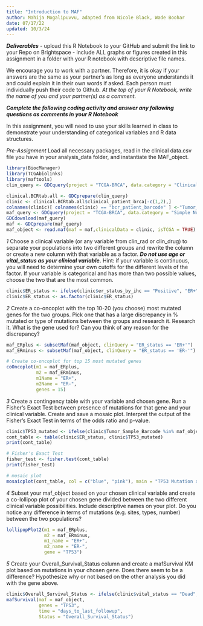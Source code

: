 ```yaml
---
title: "Introduction to MAF"
author: Mahija Mogalipuvvu, adapted from Nicole Black, Wade Boohar
date: 07/17/22
updated: 10/3/24
---
```


***Deliverables***
- upload this R Notebook to your GitHub and submit the link to your Repo on Brightspace
- include ALL graphs or figures created in this assignment in a folder with your R notebook with descriptive file names.

We encourage you to work with a partner. Therefore, it is okay if your answers are the same as your partner’s as long as everyone understands it and could explain it in their own words if asked. Each person must individually push their code to Github. *At the top of your R Notebook, write the name of you and your partner(s) as a comment.*

***Complete the following coding activity and answer any following questions as comments in your R Notebook***

In this assignment, you will need to use your skills learned in class to demonstrate your understanding of categorical variables and R data structures.

*Pre-Assignment*
Load all necessary packages, read in the clinical data.csv file you have in your analysis_data folder, and instantiate the MAF_object.
```r
library(BiocManager)
library(TCGAbiolinks)
library(maftools)
clin_query <- GDCquery(project = "TCGA-BRCA", data.category = "Clinical", data.type = "Clinical Supplement", data.format = 'BCR Biotab')

clinical.BCRtab.all <- GDCprepare(clin_query)
clinic <- clinical.BCRtab.all$clinical_patient_brca[-c(1,2),]
colnames(clinic)[ colnames(clinic) == "bcr_patient_barcode" ] <-"Tumor_Sample_Barcode"
maf_query <- GDCquery(project = "TCGA-BRCA", data.category = "Simple Nucleotide Variation", access = "open", data.type = "Masked Somatic Mutation", workflow.type = "Aliquot Ensemble Somatic Variant Merging and Masking")
GDCdownload(maf_query)
maf <- GDCprepare(maf_query)
maf_object <- read.maf(maf = maf,clinicalData = clinic, isTCGA = TRUE)
```


*1*
Choose a clinical variable (or any variable from clin_rad or clin_drug) to separate your populations into two different groups and rewrite the column or create a new column with that variable as a factor. ***Do not use age or vital_status as your clinical variable.*** Hint: if your variable is continuous, you will need to determine your own cutoffs for the different levels of the factor. If your variable is categorical and has more than two possible values, choose the two that are the most common.
```r
clinic$ER_status <- ifelse(clinic$er_status_by_ihc == "Positive", "ER+", "ER-")
clinic$ER_status <- as.factor(clinic$ER_status)
```


*2*
Create a co-oncoplot with the top 10-20 (you choose) most mutated genes for the two groups. Pick one that has a large discrepancy in % mutated or type of mutations between the groups and research it. 
Research it. What is the gene used for? Can you think of any reason for the discrepancy?
```r
maf_ERplus <- subsetMaf(maf_object, clinQuery = "ER_status == 'ER+'")
maf_ERminus <- subsetMaf(maf_object, clinQuery = "ER_status == 'ER-'")

# Create co-oncoplot for top 15 most mutated genes
coOncoplot(m1 = maf_ERplus, 
           m2 = maf_ERminus, 
           m1Name = "ER+", 
           m2Name = "ER-", 
           genes = 15)
```


*3*
Create a contingency table with your variable and chosen gene. Run a Fisher’s Exact Test between presence of mutations for that gene and your clinical variable. Create and save a mosaic plot. 
Interpret the output of the Fisher’s Exact Test in terms of the odds ratio and p-value.
```r
clinic$TP53_mutated <- ifelse(clinic$Tumor_Sample_Barcode %in% maf_object@gene.summary[maf_object@gene.summary$Hugo_Symbol == "TP53",]$Tumor_Sample_Barcode, "Mutated", "Wild-Type")
cont_table <- table(clinic$ER_status, clinic$TP53_mutated)
print(cont_table)

# Fisher's Exact Test
fisher_test <- fisher.test(cont_table)
print(fisher_test)

# mosaic plot
mosaicplot(cont_table, col = c("blue", "pink"), main = "TP53 Mutation and ER Status")
```


*4*
Subset your maf_object based on your chosen clinical variable and create a co-lollipop plot of your chosen gene divided between the two different clinical variable possibilities. Include descriptive names on your plot.
Do you notice any difference in terms of mutations (e.g. sites, types, number) between the two populations?
```r
lollipopPlot2(m1 = maf_ERplus, 
              m2 = maf_ERminus, 
              m1_name = "ER+", 
              m2_name = "ER-", 
              gene = "TP53")
```


*5*
Create your Overall_Survival_Status column and create a mafSurvival KM plot based on mutations in your chosen gene.
Does there seem to be a difference? Hypothesize why or not based on the other analysis you did with the gene above.
```r
clinic$Overall_Survival_Status <- ifelse(clinic$vital_status == "Dead", 1, 0)
mafSurvival(maf = maf_object, 
            genes = "TP53", 
            time = "days_to_last_followup", 
            Status = "Overall_Survival_Status")
```

